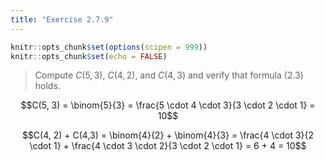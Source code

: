 ```yaml
---
title: "Exercise 2.7.9"
---
```


```r
knitr::opts_chunk$set(options(scipen = 999))
knitr::opts_chunk$set(echo = FALSE)
```

> Compute $C(5, 3)$, $C(4, 2)$, and $C(4, 3)$ and verify that formula (2.3) holds.

$$C(5, 3) = \binom{5}{3} = \frac{5 \cdot 4 \cdot 3}{3 \cdot 2 \cdot 1} = 10$$

$$C(4, 2) + C(4,3) = \binom{4}{2} + \binom{4}{3} = \frac{4 \cdot 3}{2 \cdot 1} + \frac{4 \cdot 3 \cdot 2}{3 \cdot 2 \cdot 1} = 6 + 4 = 10$$

